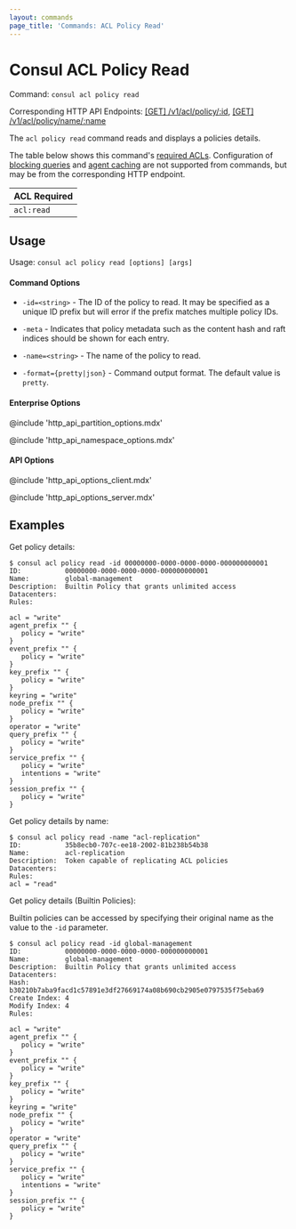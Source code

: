 ```yaml
---
layout: commands
page_title: 'Commands: ACL Policy Read'
---
```


# Consul ACL Policy Read

Command: `consul acl policy read`

Corresponding HTTP API Endpoints: [\[GET\] /v1/acl/policy/:id](/api-docs/acl/policies#read-a-policy), [\[GET\] /v1/acl/policy/name/:name](/api-docs/acl/policies#read-a-policy-by-name)

The `acl policy read` command reads and displays a policies details.

The table below shows this command's [required ACLs](/api-docs#authentication). Configuration of
[blocking queries](/api-docs/features/blocking) and [agent caching](/api-docs/features/caching)
are not supported from commands, but may be from the corresponding HTTP endpoint.

| ACL Required |
| ------------ |
| `acl:read`   |

## Usage

Usage: `consul acl policy read [options] [args]`

#### Command Options

- `-id=<string>` - The ID of the policy to read. It may be specified as a unique ID
  prefix but will error if the prefix matches multiple policy IDs.

- `-meta` - Indicates that policy metadata such as the content hash and raft
  indices should be shown for each entry.

- `-name=<string>` - The name of the policy to read.

- `-format={pretty|json}` - Command output format. The default value is `pretty`.

#### Enterprise Options

@include 'http_api_partition_options.mdx'

@include 'http_api_namespace_options.mdx'

#### API Options

@include 'http_api_options_client.mdx'

@include 'http_api_options_server.mdx'

## Examples

Get policy details:

```shell-session
$ consul acl policy read -id 00000000-0000-0000-0000-000000000001
ID:           00000000-0000-0000-0000-000000000001
Name:         global-management
Description:  Builtin Policy that grants unlimited access
Datacenters:
Rules:

acl = "write"
agent_prefix "" {
   policy = "write"
}
event_prefix "" {
   policy = "write"
}
key_prefix "" {
   policy = "write"
}
keyring = "write"
node_prefix "" {
   policy = "write"
}
operator = "write"
query_prefix "" {
   policy = "write"
}
service_prefix "" {
   policy = "write"
   intentions = "write"
}
session_prefix "" {
   policy = "write"
}
```

Get policy details by name:

```shell-session
$ consul acl policy read -name "acl-replication"
ID:           35b8ecb0-707c-ee18-2002-81b238b54b38
Name:         acl-replication
Description:  Token capable of replicating ACL policies
Datacenters:
Rules:
acl = "read"
```

Get policy details (Builtin Policies):

Builtin policies can be accessed by specifying their original name as the value to the `-id` parameter.

```shell-session
$ consul acl policy read -id global-management
ID:           00000000-0000-0000-0000-000000000001
Name:         global-management
Description:  Builtin Policy that grants unlimited access
Datacenters:
Hash:         b30210b7aba9facd1c57891e3df27669174a08b690cb2905e0797535f75eba69
Create Index: 4
Modify Index: 4
Rules:

acl = "write"
agent_prefix "" {
   policy = "write"
}
event_prefix "" {
   policy = "write"
}
key_prefix "" {
   policy = "write"
}
keyring = "write"
node_prefix "" {
   policy = "write"
}
operator = "write"
query_prefix "" {
   policy = "write"
}
service_prefix "" {
   policy = "write"
   intentions = "write"
}
session_prefix "" {
   policy = "write"
}
```
